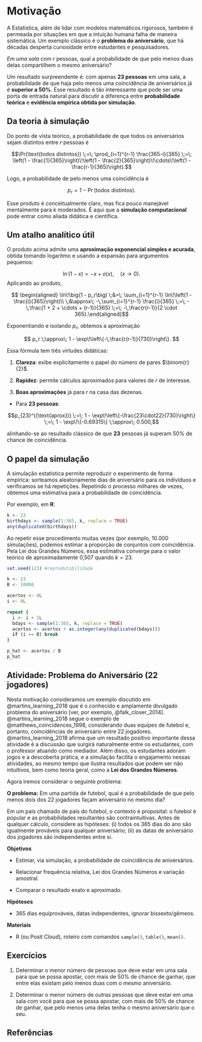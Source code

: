 # Motivação

A Estatística, além de lidar com modelos matemáticos rigorosos, também é permeada por situações em que a intuição humana falha de maneira sistemática. Um exemplo clássico é o **problema do aniversário**, que há décadas desperta curiosidade entre estudantes e pesquisadores.

::: {.callout-tip title="Enuciado"}
*Em uma sala com* $r$ pessoas, qual a probabilidade de que pelo menos duas delas compartilhem o mesmo aniversário?
:::

Um resultado surpreendente é: com apenas **23 pessoas** em uma sala, a probabilidade de que haja pelo menos uma coincidência de aniversários já é **superior a 50%**. Esse resultado é tão interessante que pode ser uma porta de entrada natural para discutir a diferença entre **probabilidade teórica** e **evidência empírica obtida por simulação**.

## Da teoria à simulação

Do ponto de vista teórico, a probabilidade de que todos os aniversários sejam distintos entre $r$ pessoas é

$$\Pr(\text{todos distintos}) \;=\; \prod_{i=1}^{r-1} \frac{365-i}{365}
\;=\; \left(1 - \frac{1}{365}\right)\!\left(1 - \frac{2}{365}\right)\!\cdots\!\left(1 - \frac{r-1}{365}\right).$$

Logo, a probabilidade de pelo menos uma coincidência é

$$p_r = 1 - \Pr(\text{todos distintos}).$$

Esse produto é conceitualmente claro, mas fica pouco manejável mentalmente para $k$ moderados. É aqui que a **simulação computacional** pode entrar como aliada didática e científica.

## Um atalho analítico útil

O produto acima admite uma **aproximação exponencial simples e acurada**, obtida tomando logaritmo e usando a expansão para argumentos pequenos:

$$\ln(1 - x) = -x + o(x), \quad (x \to 0). $$ Aplicando ao produto,

$$
\begin{aligned}
\ln\!\big(1 - p_r\big)
\;&=\;
\sum_{i=1}^{r-1} \ln\!\left(1 - \frac{i}{365}\right)\\
\;&\approx\;
-\,\sum_{i=1}^{r-1} \frac{i}{365}
\;=\;
-\,\frac{1 + 2 + \cdots + (r-1)}{365}
\;=\;
-\,\frac{r(r-1)}{2 \cdot 365}.\end{aligned}$$

Exponentiando e isolando $p_r$, obtemos a aproximação

$$
p_r \;\approx\; 1 - \exp\!\left\{-\,\frac{r(r-1)}{730}\right\}.
$$

Essa fórmula tem três virtudes didáticas:

1)  **Clareza**: exibe explicitamente o papel do número de pares $\binom{r}{2}$.

2)  **Rapidez**: permite cálculos aproximados para valores de $r$ de interesse.

3)  **Boas aproximações** já para $r$ na casa das dezenas.

::: {.callout-warning title="Exemplo Rápido"}
-   Para **23 pessoas**:

$$p_{23}^{(\text{aprox})}
  \;=\;
  1 - \exp\!\left\{-\frac{23\cdot22}{730}\right\}
  \;=\;
  1 - \exp\!\{-0.69315\}
  \;\approx\; 0.500,$$

alinhando-se ao resultado clássico de que **23** pessoas já superam 50% de chance de coincidência.
:::

## O papel da simulação

A simulação estatística permite reproduzir o experimento de forma empírica: sorteamos aleatoriamente dias de aniversário para os indivíduos e verificamos se há repetições. Repetindo o processo milhares de vezes, obtemos uma estimativa para a probabilidade de coincidência.

Por exemplo, em **R**:

```r
k <- 23
birthdays <- sample(1:365, k, replace = TRUE)
any(duplicated(birthdays))
```

Ao repetir esse procedimento muitas vezes (por exemplo, 10.000 simulações), podemos estimar a proporção de conjuntos com coincidência. Pela Lei dos Grandes Números, essa estimativa converge para o valor teórico de aproximadamente 0,507 quando $k=23$.

```r
set.seed(123) #reprodutibilidade

k <- 23
B <- 10000

acertos <- 0L
i <- 0L

repeat {
  i <- i + 1L
  bdays <- sample(1:365, k, replace = TRUE)
  acertos <- acertos + as.integer(any(duplicated(bdays)))
  if (i >= B) break
}

p_hat <- acertos / B
p_hat
```

## Atividade: Problema do Aniversário (22 jogadores)

Nesta motivação consideramos um exemplo discutido em @martins_learning_2018 que é o conhecido e amplamente divulgado problema do aniversário [ver, por exemplo, @falk_closer_2014]. @martins_learning_2018 segue o exemplo de @matthews_coincidences_1998, considerando duas equipes de futebol e, portanto, coincidências de aniversário entre 22 jogadores. @martins_learning_2018 afirma que um resultado positivo importante dessa atividade é a discussão que surgirá naturalmente entre os estudantes, com o professor atuando como mediador. Além disso, os estudantes adoram jogos e a descoberta prática, e a simulação facilita o engajamento nessas atividades, ao mesmo tempo que ilustra resultados que podem ser não intuitivos, bem como teoria geral, como a **Lei dos Grandes Números**.

Agora iremos considerar o seguinte problema:

**O problema:** Em uma partida de futebol, qual é a probabilidade de que pelo menos dois dos 22 jogadores façam aniversário no mesmo dia?

Em um pais chamado de país do futebol, o contexto é proposital: o futebol é popular e as probabilidades resultantes são contraintuitivas. Antes de qualquer cálculo, considere as hipóteses: (i) todos os 365 dias do ano são igualmente prováveis para qualquer aniversário; (ii) as datas de aniversário dos jogadores são independentes entre si.

**Objetivos**

-   Estimar, via simulação, a probabilidade de coincidência de aniversários.

-   Relacionar frequência relativa, Lei dos Grandes Números e variação amostral.

-   Comparar o resultado exato e aproximado.

**Hipóteses**

-   365 dias equiprováveis, datas independentes, ignorar bissexto/gêmeos.

**Materiais**

-   R (ou Posit Cloud), roteiro com comandos `sample()`, `table()`, `mean()`.

## Exercícios

1)  Determinar o menor número de pessoas que deve estar em uma sala para que se possa apostar, com mais de 50% de chance de ganhar, que entre elas existam pelo menos duas com o mesmo aniversário.

2)  Determinar o menor número de outras pessoas que deve estar em uma sala com você para que se possa apostar, com mais de 50% de chance de ganhar, que pelo menos uma delas tenha o mesmo aniversário que o seu.


## Referências {.unnumbered}

